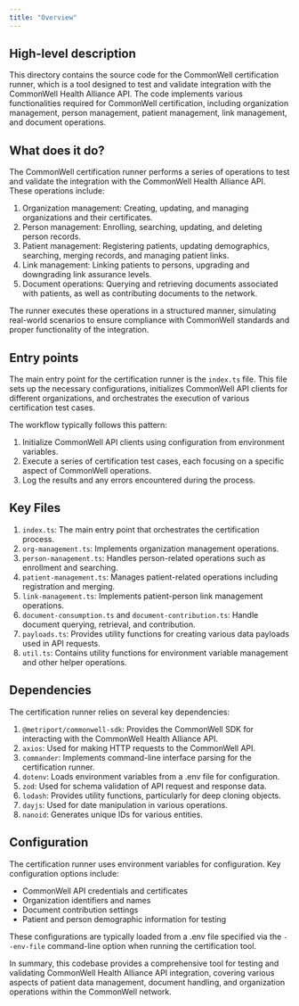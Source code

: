 ```yaml
---
title: "Overview"
---
```


## High-level description
This directory contains the source code for the CommonWell certification runner, which is a tool designed to test and validate integration with the CommonWell Health Alliance API. The code implements various functionalities required for CommonWell certification, including organization management, person management, patient management, link management, and document operations.

## What does it do?
The CommonWell certification runner performs a series of operations to test and validate the integration with the CommonWell Health Alliance API. These operations include:

1. Organization management: Creating, updating, and managing organizations and their certificates.
2. Person management: Enrolling, searching, updating, and deleting person records.
3. Patient management: Registering patients, updating demographics, searching, merging records, and managing patient links.
4. Link management: Linking patients to persons, upgrading and downgrading link assurance levels.
5. Document operations: Querying and retrieving documents associated with patients, as well as contributing documents to the network.

The runner executes these operations in a structured manner, simulating real-world scenarios to ensure compliance with CommonWell standards and proper functionality of the integration.

## Entry points
The main entry point for the certification runner is the `index.ts` file. This file sets up the necessary configurations, initializes CommonWell API clients for different organizations, and orchestrates the execution of various certification test cases.

The workflow typically follows this pattern:
1. Initialize CommonWell API clients using configuration from environment variables.
2. Execute a series of certification test cases, each focusing on a specific aspect of CommonWell operations.
3. Log the results and any errors encountered during the process.

## Key Files
1. `index.ts`: The main entry point that orchestrates the certification process.
2. `org-management.ts`: Implements organization management operations.
3. `person-management.ts`: Handles person-related operations such as enrollment and searching.
4. `patient-management.ts`: Manages patient-related operations including registration and merging.
5. `link-management.ts`: Implements patient-person link management operations.
6. `document-consumption.ts` and `document-contribution.ts`: Handle document querying, retrieval, and contribution.
7. `payloads.ts`: Provides utility functions for creating various data payloads used in API requests.
8. `util.ts`: Contains utility functions for environment variable management and other helper operations.

## Dependencies
The certification runner relies on several key dependencies:

1. `@metriport/commonwell-sdk`: Provides the CommonWell SDK for interacting with the CommonWell Health Alliance API.
2. `axios`: Used for making HTTP requests to the CommonWell API.
3. `commander`: Implements command-line interface parsing for the certification runner.
4. `dotenv`: Loads environment variables from a .env file for configuration.
5. `zod`: Used for schema validation of API request and response data.
6. `lodash`: Provides utility functions, particularly for deep cloning objects.
7. `dayjs`: Used for date manipulation in various operations.
8. `nanoid`: Generates unique IDs for various entities.

## Configuration
The certification runner uses environment variables for configuration. Key configuration options include:

- CommonWell API credentials and certificates
- Organization identifiers and names
- Document contribution settings
- Patient and person demographic information for testing

These configurations are typically loaded from a .env file specified via the `--env-file` command-line option when running the certification tool.

In summary, this codebase provides a comprehensive tool for testing and validating CommonWell Health Alliance API integration, covering various aspects of patient data management, document handling, and organization operations within the CommonWell network.